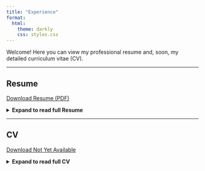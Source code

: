 ```yaml
---
title: "Experience"
format: 
  html:
    theme: darkly
    css: styles.css
---
```




Welcome! Here you can view my professional resume and, soon, my detailed curriculum vitae (CV).  

---


## Resume


[Download Resume (PDF)](media/resume_rm.pdf){.btn target="_blank"}


<details>
<summary><strong>Expand to read full Resume</strong></summary>


**Rebecca Martinez**  
Goleta, CA 93117  

<span class="email" style="color:#8bd9b1;">rebecca_martinez@ucsb.edu | martinez.rl@hotmail.com</span> 

---

### Objective

Environmental studies undergraduate with a strong background in mentorship and peer support, dedicated to empowering academic growth through experiential learning and collaborative research. Committed to fostering curiosity, teamwork, and shared achievements to build resilient communities and drive lasting positive change.

---

### Education

**University of California, Santa Barbara (UCSB)** — Goleta, CA  
* B.S. in Environmental Studies | *Expected* 2026

**Allan Hancock College** — Santa Maria, CA  
+  A.S. in Biology, *with honors* | May 2024  
+  A.A. in Biology, *with honors* | May 2023  
+  A.A. in Mathematics and Science, *with high honors* | May 2021  
+  Information Technology Fundamentals (IT Certificate) | May 2024  

---

### Experience

**UCSB Office of Education Partnerships (OEP)** — Goleta, CA  
*Student Assistant* | Sept 2024 – Present  
- Contribute to data collection, field site maintenance, and equipment repair for Island Spotted Skunk & Fog Harp projects on Santa Cruz Island.  
- Assist with updating field protocols and project documentation to support ongoing research.  
- Collaborate with a team to enhance project logistics and operational efficiency.

**Smithsonian Office of the Chief Information Officer (OCIO)** — Remote  
*Data Science Lab Intern* | May 2024 – August 2024  
- Led weekly RStudio sessions, adapting teaching methods to improve learning outcomes.  
- Mentored peers in applying research methodologies to real-world datasets.  
- Developed and refined resources to enhance data science comprehension.

**Allan Hancock College** — Santa Maria, CA  
*Teaching Assistant* | Jan 2024 – May 2024  
- Managed lab operations, including setup, compliance, and student support.  
- Provided and created supplemental study materials to enhance student learning.

*Lead Tutor* | Aug 2020 – May 2024  
- Coordinated tutor schedules and assisted in campus-wide training initiatives.  
- Developed and delivered workshops to improve study skills and academic performance.  
- Collaborated with campus centers to enhance tutoring services and resources.

*Peer Tutor* | Aug 2019 – May 2024  
- Provided academic support in STEM subjects through one-on-one and group sessions.  
- Assisted students in developing effective study and time management strategies.  
- Served as an embedded tutor in multiple science courses.

**Chumash Casino Resort** — Santa Ynez, CA  
*Slot Attendant* | Jan 2012 - May 2025  
- Troubleshoot and resolve slot machine issues, address disputes promptly and tactfully to ensure a seamless guest experience.  
- Ensure machines and equipment are functioning properly, maintaining the integrity of the gaming environment and upholding tribal gaming compliance.

*Floor Operations Supervisor* | June 2007 - Jan 2012  
- Supervised daily operations for the slot and beverage departments, overseeing up to 75 team members per shift.  
- Developed staff schedules and ensured operational efficiency during peak times.  
- Addressed guest concerns to maintain a positive and safe environment.

*Security Officer* | June 2006 - June 2007  
- Patrolled casino floor, staffed guard posts, and provided secure escorts.  
- Handled chip drops and safeguarded money movements across the property.

---

### Skills

- Data analysis & visualization (RStudio)  
- Field research & data collection  
- Leadership & mentoring  
- Communication & presentation  
- Microsoft Office Suite  
- Problem-solving & adaptability  
- Time management  
- Team collaboration  

---

### References

*Available upon request.*


</details>


---

## CV

[Download Not Yet Available](){.btn target="_blank"}

<details>
<summary><strong>Expand to read full CV</strong></summary>


*Coming soon*

</details>

